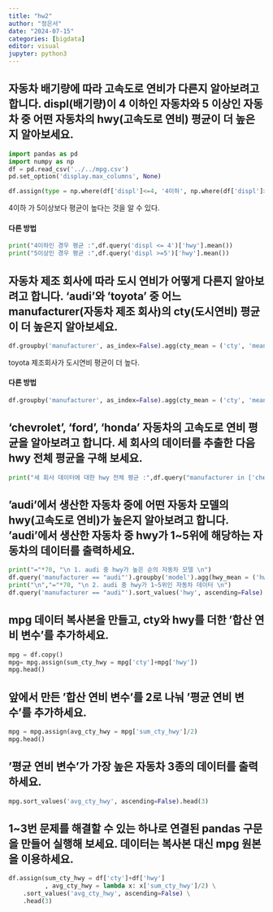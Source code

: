 ```yaml
---
title: "hw2"
author: "정은서"
date: "2024-07-15"
categories: [bigdata]
editor: visual
jupyter: python3
---
```




## 자동차 배기량에 따라 고속도로 연비가 다른지 알아보려고 합니다. displ(배기량)이 4 이하인 자동차와 5 이상인 자동차 중 어떤 자동차의 hwy(고속도로 연비) 평균이 더 높은지 알아보세요.

```python
import pandas as pd
import numpy as np
df = pd.read_csv('../../mpg.csv')
pd.set_option('display.max_columns', None)

df.assign(type = np.where(df['displ']<=4, '4이하', np.where(df['displ']>=5, '5이상', '기타'))).groupby('type').agg(type_mean = ('hwy','mean'))
```

4이하 가 5이상보다 평균이 높다는 것을 알 수 있다.

#### 다른 방법

```python
print("4이하인 경우 평균 :",df.query('displ <= 4')['hwy'].mean())
print("5이상인 경우 평균 :",df.query('displ >=5')['hwy'].mean())
```

## 자동차 제조 회사에 따라 도시 연비가 어떻게 다른지 알아보려고 합니다. 'audi'와 'toyota' 중 어느 manufacturer(자동차 제조 회사)의 cty(도시연비) 평균이 더 높은지 알아보세요.

```python
df.groupby('manufacturer', as_index=False).agg(cty_mean = ('cty', 'mean')).query("manufacturer == 'audi' | manufacturer=='toyota'")
```

toyota 제조회사가 도시연비 평균이 더 높다.

#### 다른 방법

```python
df.groupby('manufacturer', as_index=False).agg(cty_mean = ('cty', 'mean')).query("manufacturer in ['audi','toyota']")
```

## 'chevrolet', 'ford', 'honda' 자동차의 고속도로 연비 평균을 알아보려고 합니다. 세 회사의 데이터를 추출한 다음 hwy 전체 평균을 구해 보세요.

```python
print("세 회사 데이터에 대한 hwy 전체 평균 :",df.query("manufacturer in ['chevrolet','ford','honda']")['hwy'].mean())
```

## 'audi'에서 생산한 자동차 중에 어떤 자동차 모델의 hwy(고속도로 연비)가 높은지 알아보려고 합니다. 'audi'에서 생산한 자동차 중 hwy가 1\~5위에 해당하는 자동차의 데이터를 출력하세요.

```python
print("="*70, "\n 1. audi 중 hwy가 높은 순의 자동차 모델 \n")
df.query('manufacturer == "audi"').groupby('model').agg(hwy_mean = ('hwy' , 'mean'))
print("\n","="*70, "\n 2. audi 중 hwy가 1~5위인 자동차 데이터 \n")
df.query('manufacturer == "audi"').sort_values('hwy', ascending=False).head(5)
```

## mpg 데이터 복사본을 만들고, cty와 hwy를 더한 '합산 연비 변수'를 추가하세요.

```python
mpg = df.copy()
mpg= mpg.assign(sum_cty_hwy = mpg['cty']+mpg['hwy'])
mpg.head()
```

## 앞에서 만든 '합산 연비 변수'를 2로 나눠 '평균 연비 변수'를 추가하세요.

```python
mpg = mpg.assign(avg_cty_hwy = mpg['sum_cty_hwy']/2)
mpg.head()
```

## '평균 연비 변수'가 가장 높은 자동차 3종의 데이터를 출력하세요.

```python
mpg.sort_values('avg_cty_hwy', ascending=False).head(3)
```

## 1\~3번 문제를 해결할 수 있는 하나로 연결된 pandas 구문을 만들어 실행해 보세요. 데이터는 복사본 대신 mpg 원본을 이용하세요.

```python
df.assign(sum_cty_hwy = df['cty']+df['hwy']
          , avg_cty_hwy = lambda x: x['sum_cty_hwy']/2) \
    .sort_values('avg_cty_hwy', ascending=False) \
    .head(3)
```
